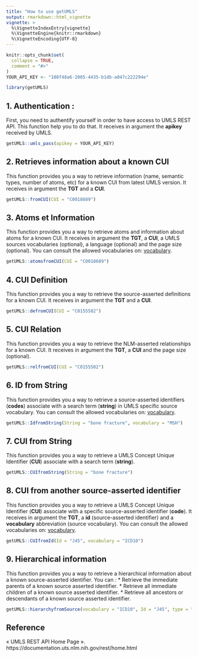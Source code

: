 ```yaml
---
title: "How to use getUMLS"
output: rmarkdown::html_vignette
vignette: >
  %\VignetteIndexEntry{vignette}
  %\VignetteEngine{knitr::rmarkdown}
  %\VignetteEncoding{UTF-8}
---
```


```r
knitr::opts_chunk$set(
  collapse = TRUE,
  comment = "#>"
)
YOUR_API_KEY <- "108f48a6-2005-4435-b1db-a047c222294e"
```

```r
library(getUMLS)
```

## 1. Authentication :
First, you need to authentify yourself in order to have access to UMLS REST API.
This function help you to do that. It receives in argument the **apikey** received by UMLS.
```r
getUMLS::umls_pass(apikey = YOUR_API_KEY)
```

## 2. Retrieves information about a known CUI
This function provides you a way to retrieve information (name, semantic types, number of atoms, etc) for a known CUI from latest UMLS version. It receives in argument the **TGT** and a **CUI**.
```r
getUMLS::fromCUI(CUI = "C0018689")
```

## 3. Atoms et Information
This function provides you a way to retrieve atoms and information about atoms for a known CUI.
It receives in argument the **TGT**, a **CUI**, a UMLS sources vocabularies (optional), a language (optional) and the page size (optional). You can consult the allowed vocabularies on: [vocabulary](https://www.nlm.nih.gov/research/umls/sourcereleasedocs/index.html).
```r
getUMLS::atomsfromCUI(CUI = "C0018689")
```

## 4. CUI Definition
This function provides you a way to retrieve the source-asserted definitions for a known CUI.
It receives in argument the **TGT** and a **CUI**.
```r
getUMLS::defromCUI(CUI = "C0155502")
```

## 5. CUI Relation
This function provides you a way to retrieve the NLM-asserted relationships for a known CUI.
It receives in argument the **TGT**, a **CUI** and the page size (optional).
```r
getUMLS::relfromCUI(CUI = "C0155502")
```

## 6. ID from String
This function provides you a way to retrieve a source-asserted identifiers (**codes**) associate with a search term (**string**) in UMLS specific source vocabulary. You can consult the allowed vocabularies on: [vocabulary](https://www.nlm.nih.gov/research/umls/sourcereleasedocs/index.html).
```r
getUMLS::IdfromString(String = "bone fracture", vocabulary = "MSH")
```

## 7. CUI from String
This function provides you a way to retrieve a UMLS Concept Unique Identifier (**CUI**) associate with a search term (**string**).
```r
getUMLS::CUIfromString(String = "bone fracture")
```

## 8. CUI from another source-asserted identifier
This function provides you a way to retrieve a UMLS Concept Unique Identifier (**CUI**) associate with a specific source-asserted identifier (**code**).
It receives in argument the **TGT**, a **id** (source-asserted identifier) and a **vocabulary** abbreviation (source vocabulary). You can consult the allowed vocabularies on: [vocabulary](https://www.nlm.nih.gov/research/umls/sourcereleasedocs/index.html).
```r
getUMLS::CUIfromId(Id = "J45", vocabulary = "ICD10")
```

## 9. Hierarchical information
This function provides you a way to retrieve a hierarchical information about a known source-asserted identifier. You can :
* Retrieve the immediate parents of a known source asserted identifier.
* Retrieve all immediate children of a known source asserted identifier.
* Retrieve all ancestors or descendants of a known source asserted identifier.
```r
getUMLS::hierarchyfromSource(vocabulary = "ICD10", Id = "J45", type = "children")
```

## Reference
« UMLS REST API Home Page ». https://documentation.uts.nlm.nih.gov/rest/home.html
